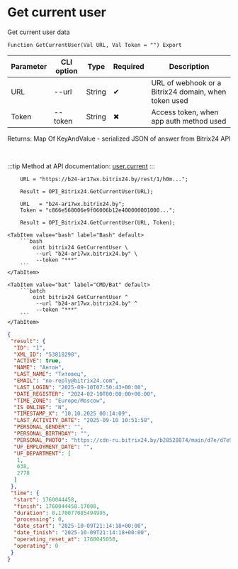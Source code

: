 ﻿---
sidebar_position: 1
description: Get current user and other functions to work with Bitrix24 in the Open Integration Package, a free open-source integration library for 1C:Enterprise 8, OneScript and CLI
keywords: [1C, 1С, 1С:Enterprise, 1С:Enterprise 8.3, API, Integration, Services, Exchange, OneScript, CLI, Bitrix24]
---


# Get current user
 Get current user data



`Function GetCurrentUser(Val URL, Val Token = "") Export`

  | Parameter | CLI option | Type | Required | Description |
  |-|-|-|-|-|
  | URL | --url | String | &#x2714; | URL of webhook or a Bitrix24 domain, when token used |
  | Token | --token | String | &#x2716; | Access token, when app auth method used |

  
  Returns:  Map Of KeyAndValue - serialized JSON of answer from Bitrix24 API

<br/>

:::tip
Method at API documentation: [user.current](https://dev.1c-bitrix.ru/rest_help/users/user_current.php)
:::
<br/>


```bsl title="1C:Enterprise/OneScript code example"
    URL = "https://b24-ar17wx.bitrix24.by/rest/1/h0m...";

    Result = OPI_Bitrix24.GetCurrentUser(URL);

    URL   = "b24-ar17wx.bitrix24.by";
    Token = "c866e568006e9f06006b12e400000001000...";

    Result = OPI_Bitrix24.GetCurrentUser(URL, Token);
```
 

 <Tabs>
  
    <TabItem value="bash" label="Bash" default>
        ```bash
            oint bitrix24 GetCurrentUser \
             --url "b24-ar17wx.bitrix24.by" \
             --token "***"
        ```
    </TabItem>
  
    <TabItem value="bat" label="CMD/Bat" default>
        ```batch
            oint bitrix24 GetCurrentUser ^
             --url "b24-ar17wx.bitrix24.by" ^
             --token "***"
        ```
    </TabItem>
</Tabs>


```json title="Result"
{
 "result": {
  "ID": "1",
  "XML_ID": "53818298",
  "ACTIVE": true,
  "NAME": "Антон",
  "LAST_NAME": "Титовец",
  "EMAIL": "no-reply@bitrix24.com",
  "LAST_LOGIN": "2025-09-10T07:50:43+00:00",
  "DATE_REGISTER": "2024-02-10T00:00:00+00:00",
  "TIME_ZONE": "Europe/Moscow",
  "IS_ONLINE": "N",
  "TIMESTAMP_X": "10.10.2025 00:14:09",
  "LAST_ACTIVITY_DATE": "2025-09-10 10:51:58",
  "PERSONAL_GENDER": "",
  "PERSONAL_BIRTHDAY": "",
  "PERSONAL_PHOTO": "https://cdn-ru.bitrix24.by/b28528874/main/d7e/d7e99cf556e4ab676463dae2c00ddfbb/a7e0af6899300e3c684caeca5c334d81.jpg",
  "UF_EMPLOYMENT_DATE": "",
  "UF_DEPARTMENT": [
   1,
   638,
   2778
  ]
 },
 "time": {
  "start": 1760044458,
  "finish": 1760044458.17008,
  "duration": 0.170077085494995,
  "processing": 0,
  "date_start": "2025-10-09T21:14:18+00:00",
  "date_finish": "2025-10-09T21:14:18+00:00",
  "operating_reset_at": 1760045058,
  "operating": 0
 }
}
```
